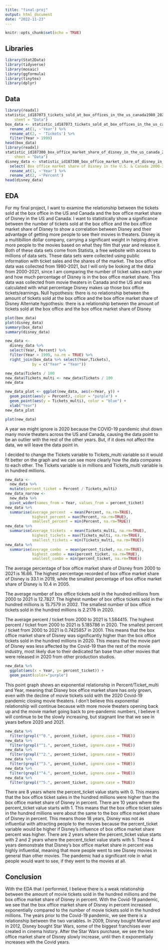 ```yaml
---
title: "final-proj"
output: html_document
date: "2022-11-23"
---
```


```r
knitr::opts_chunk$set(echo = TRUE)
```

## Libraries

```r
library(Stat2Data)
library(tidyverse)
library(mosaic)
library(ggformula)
library(tinytex)
library(dplyr)
```

## Data

```r
library(readxl)
statistic_id187073_tickets_sold_at_box_offices_in_the_us_canada1980_2021 <- read_excel("~/Downloads/statistic_id187073_tickets-sold-at-box-offices-in-the-us-canada1980-2021.xlsx", 
    sheet = "Data")
box_data <- statistic_id187073_tickets_sold_at_box_offices_in_the_us_canada1980_2021 %>%
  rename_at(1, ~'Year') %>%
  rename_at(2, ~ 'Tickets') %>%
  filter(Year > 1999)
head(box_data)
library(readxl)
statistic_id187300_box_office_market_share_of_disney_in_the_us_canada_2000_2021 <- read_excel("~/Downloads/statistic_id187300_box-office-market-share-of-disney-in-the-us-canada-2000-2021.xlsx", 
    sheet = "Data")
disney_data <- statistic_id187300_box_office_market_share_of_disney_in_the_us_canada_2000_2021 %>%
  select(`Box office market share of Disney in the U.S. & Canada 2000-2021`, ...2) %>%
  rename_at(1, ~'Year') %>%
  rename_at(2, ~'Percent')
head(disney_data)

```


## EDA

For my final project, I want to examine the relationship between the tickets sold at the box office in the US and Canada and the box office market share of Disney in the US and Canada. I want to statistically show a significance between the number of tickets sold at the box office and the box office market share of Disney to show a correlation between Disney and their advantage of getting more people to see their movies in theaters. Disney is a multibillion dollar company, carrying a significant weight in helping drive more people to the movies based on what they film that year and release it. Both of these data sets come from Statista, a free website with access to millions of data sets. These data sets were collected using public information with ticket sales and the shares of the market. The box office data was collected from 1980-2021, but I will only be looking at the data from 2000-2021, since I am comparing the number of ticket sales each year and how much percentage of Disney is in the box office market share. This data was collected from movie theaters in Canada and the US and was calculated with what percentage Disney makes up those box office tickets/earnings. 
Null hypothesis: there is no relationship between the amount of tickets sold at the box office and the box office market share of Disney
Alternate hypothesis: there is a relationship between the amount of tickets sold at the box office and the box office market share of Disney

```r
plot(box_data)
plot(disney_data)
summary(box_data)
summary(disney_data)

new_data <- 
  disney_data %>%
  select(Year, Percent) %>% 
  filter(Year > 1999, na.rm = TRUE) %>%
  right_join(box_data %>% select(Year,Tickets),
            by = c("Year" = "Year")) 

new_data$Tickets / 100   
new_data$Tickets_multi <- new_data$Tickets / 100    
new_data 

new_data_plot <- ggplot(new_data, aes(x=Year, y)) +
  geom_point(aes(y = Percent), color = "purple") +
  geom_point(aes(y = Tickets_multi), color = "blue") +
  xlab("Year")
new_data_plot

plot(new_data)
```

A year we might ignore is 2020 because the COVID-19 pandemic shut down many movie theaters across the US and Canada, causing the data point to be an outlier with the rest of the other years. But, if it does not affect the data, we will leave the data point in.

I decided to change the Tickets variable to Tickets_multi variable so it would fit better on the graph and we can see more clearly how the data compares to each other. The Tickets variable is in millions and Tickets_multi variable is in hundred millions.

```r
new_data <-
  new_data %>% 
  mutate(percent_ticket = Percent / Tickets_multi)
new_data_narrow <-
  new_data %>%
  pivot_wider(names_from = Year, values_from = percent_ticket)
new_data %>%
  summarise(average_percent  = mean(Percent, na.rm=TRUE),
            highest_percent = max(Percent, na.rm=TRUE),
            smallest_percent = min(Percent, na.rm=TRUE))
new_data %>%
  summarise(average_tickets  = mean(Tickets_multi, na.rm=TRUE),
            highest_tickets = max(Tickets_multi, na.rm=TRUE),
            smallest_tickets = min(Tickets_multi, na.rm=TRUE))
new_data %>%
  summarise(average_combo  = mean(percent_ticket, na.rm=TRUE),
            highest_combo = max(percent_ticket, na.rm=TRUE),
            smallest_combo = min(percent_ticket, na.rm=TRUE))
```
The average percentage of box office market share of Disney from 2000 to 2021 is 16.66. The highest percentage recorded of box office market share of Disney is 33.1 in 2019, while the smallest percentage of box office market share of Disney is 10.4 in 2005. 

The average number of box office tickets sold in the hundred millions from 2000 to 2021 is 12.7827. The highest number of box office tickets sold in the hundred millions is 15.7579 in 2002. The smallest number of box office tickets sold in the hundred millions is 2.2176 in 2020. 

The average percent / ticket from 2000 to 2021 is 1.584415. The highest percent / ticket from 2000 to 2021 is 5.185786 in 2020. The smallest percent / ticket from 2000 to 2021 is 0.7425857 in 2001. This means that the box office market share of Disney was significantly higher than the box office tickets sold in the hundred millions in 2020. This means that the movie part of Disney was less affected by the Covid-19 than the rest of the movie industry, most likely due to their dedicated fan base than other movies that were released in 2020 from other production studios. 


```r
new_data %>% 
  ggplot(aes(x = Year, y= percent_ticket)) +
  geom_point(color="purple")
```

This point graph shows an exponential relationship in Percent/Ticket_multi and Year, meaning that Disney box office market share has only grown, even with the decline of movie tickets sold with the 2020 Covid-19 pandemic closing movie theaters. I don't believe this exponential relationship will continue because with more movie theaters opening back up and the movie market going back to pre-pandemic numbers, I believe it will continue to be the slowly increasing, but stagnant line that we see in years before 2020 and 2021.

```r
new_data %>% 
  filter(grepl("^0.", percent_ticket, ignore.case = TRUE)) 
new_data %>% 
  filter(grepl("^1.", percent_ticket, ignore.case = TRUE)) 
new_data %>% 
  filter(grepl("^2.", percent_ticket, ignore.case = TRUE)) 
new_data %>% 
  filter(grepl("^3.", percent_ticket, ignore.case = TRUE)) 
new_data %>% 
  filter(grepl("^4.", percent_ticket, ignore.case = TRUE)) 
new_data %>% 
  filter(grepl("^5.", percent_ticket, ignore.case = TRUE)) 
```
There are 8 years where the percent_ticket value starts with 0. This means that the box office ticket sales in the hundred millions were higher than the box office market share of Disney in percent. There are 10 years where the percent_ticket value starts with 1. This means that the box office ticket sales in the hundred millions were about the same to the box office market share of Disney in percent. This means those 18 years, Disney was not as influential with attracting people to the movies because the percent_ticket variable would be higher if Disney's influence of box office market share percent was higher. There are 2 years where the percent_ticket value starts with 2 and 2 years where the percent_ticket value starts with 5. These 4 years demonstrate that Disney's box office market share in percent was highly influential, meaning that more people went to see Disney movies in general than other movies. The pandemic had a significant role in what people would want to see, if they went to the movies at all. 

## Conclusion

With the EDA that I performed, I believe there is a weak relationship between the amount of movie tickets sold in the hundred millions and the box office market share of Disney in percent. With the Covid-19 pandemic, we see that the box office market share of Disney in percent increased exponentially compared to the number of movie tickets sold in the hundred millions. The years prior to the Covid-19 pandemic, we see there is a relationship between the two variables. In 2009, Disney bought Marvel and in 2012, Disney bought Star Wars, some of the biggest franchises ever created in cinema history. After the Star Wars purchase, we see the box office market share of Disney slowly increase, until then it exponentially increases with the Covid years. 
